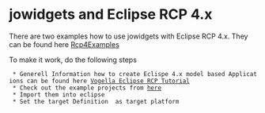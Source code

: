 = jowidgets and Eclipse RCP 4.x =

There are two examples how to use jowidgets with Eclipse RCP 4.x. They can be found here [http://code.google.com/p/jo-widgets/source/browse/#svn%2Ftrunk%2Frcp%2Fexamples Rcp4Examples]

To make it work, do the following steps

  * Generell Information how to create Eclispe 4.x model based Applications can be found here [http://www.vogella.com/articles/EclipseRCP/article.html Vogella Eclipse RCP Tutorial]
  * Check out the example projects from [http://code.google.com/p/jo-widgets/source/browse/#svn%2Ftrunk%2Frcp%2Fexamples here]
  * Import them into eclipse
  * Set the target Definition {{{org.jowidgets.examples.rcp.target}}} as target platform